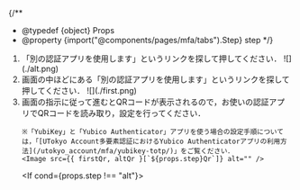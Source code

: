 

{/**
  * @typedef {object} Props
  * @property {import("@components/pages/mfa/tabs").Step} step
  */}

<ol>
  <If cond={props.step === "alt"}>
    <Fragment>
      <AltAddMethod selection="「Microsoft Authenticator」" />
      <li>
        「別の認証アプリを使用します」というリンクを探して押してください．
        ![](./alt.png)
      </li>
    </Fragment>
    <Fragment slot="else">
      <FirstAccess />
      <li>
        画面の中ほどにある「別の認証アプリを使用します」というリンクを探して押してください．
        ![](./first.png)
      </li>
    </Fragment>
  </If>

  <li>
    画面の指示に従って進むとQRコードが表示されるので，お使いの認証アプリでQRコードを読み取り，設定を行ってください．

    ※「YubiKey」と「Yubico Authenticator」アプリを使う場合の設定手順については，「[UTokyo Account多要素認証におけるYubico Authenticatorアプリの利用方法](/utokyo_account/mfa/yubikey-totp/)」をご覧ください．
    <Image src={{ firstQr, altQr }[`${props.step}Qr`]} alt="" />
  </li>

  <If cond={props.step !== "alt"}>
    <FirstEmail />
  </If>
</ol>
